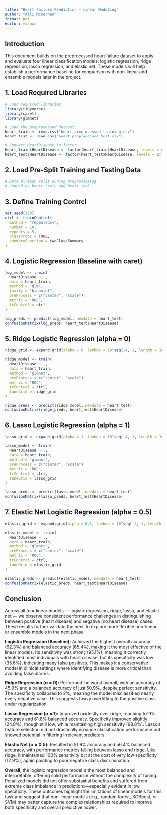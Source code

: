 ---
title: "Heart Failure Prediction – Linear Modeling"
author: "Alli McKernan"
format: pdf
editor: visual
---

## Introduction

This document builds on the preprocessed heart failure dataset to apply and evaluate four linear classification models: logistic regression, ridge regression, lasso regression, and elastic net. These models will help establish a performance baseline for comparison with non-linear and ensemble models later in the project.

## 1. Load Required Libraries

```{r}
# Load required libraries
library(tidyverse)
library(caret)
library(glmnet)

# Load the preprocessed dataset
heart_train <- read.csv("heart_preprocessed_training.csv")
heart_test <- read.csv("heart_preprocessed_test.csv")

# Convert HeartDisease to factor 
heart_train$HeartDisease <- factor(heart_train$HeartDisease, levels = c("No", "Yes"))
heart_test$HeartDisease <- factor(heart_test$HeartDisease, levels = c("No", "Yes"))
```

## 2. Load Pre-Split Training and Testing Data

```{r}
# Data already split during preprocessing
# Loaded as heart_train and heart_test
```

## 3. Define Training Control

```{r}
set.seed(123)
ctrl <- trainControl(
  method = "repeatedcv",
  number = 10,
  repeats = 5,
  classProbs = TRUE,
  summaryFunction = twoClassSummary
)
```

## 4. Logistic Regression (Baseline with caret)

```{r}
log_model <- train(
  HeartDisease ~ ., 
  data = heart_train,
  method = "glm",
  family = "binomial",
  preProcess = c("center", "scale"),
  metric = "ROC",
  trControl = ctrl
)

log_preds <- predict(log_model, newdata = heart_test)
confusionMatrix(log_preds, heart_test$HeartDisease)
```

## 5. Ridge Logistic Regression (alpha = 0)

```{r}
ridge_grid <- expand.grid(alpha = 0, lambda = 10^seq(-4, 1, length = 100))

ridge_model <- train(
  HeartDisease ~ .,
  data = heart_train,
  method = "glmnet",
  preProcess = c("center", "scale"),
  metric = "ROC",
  trControl = ctrl,
  tuneGrid = ridge_grid
)

ridge_preds <- predict(ridge_model, newdata = heart_test)
confusionMatrix(ridge_preds, heart_test$HeartDisease)
```

## 6. Lasso Logistic Regression (alpha = 1)

```{r}
lasso_grid <- expand.grid(alpha = 1, lambda = 10^seq(-4, 1, length = 100))

lasso_model <- train(
  HeartDisease ~ .,
  data = heart_train,
  method = "glmnet",
  preProcess = c("center", "scale"),
  metric = "ROC",
  trControl = ctrl,
  tuneGrid = lasso_grid
)

lasso_preds <- predict(lasso_model, newdata = heart_test)
confusionMatrix(lasso_preds, heart_test$HeartDisease)
```

## 7. Elastic Net Logistic Regression (alpha = 0.5)

```{r}
elastic_grid <- expand.grid(alpha = 0.5, lambda = 10^seq(-4, 1, length = 100))

elastic_model <- train(
  HeartDisease ~ .,
  data = heart_train,
  method = "glmnet",
  preProcess = c("center", "scale"),
  metric = "ROC",
  trControl = ctrl,
  tuneGrid = elastic_grid
)

elastic_preds <- predict(elastic_model, newdata = heart_test)
confusionMatrix(elastic_preds, heart_test$HeartDisease)
```

## Conclusion

Across all four linear models — logistic regression, ridge, lasso, and elastic net — we observe consistent performance challenges in distinguishing between positive (heart disease) and negative (no heart disease) cases. These results further validate the need to explore more flexible non-linear or ensemble models in the next phase.

**Logistic Regression (Baseline):** Achieved the highest overall accuracy (62.3%) and balanced accuracy (65.4%), making it the most effective of the linear models. Its sensitivity was strong (95.1%), meaning it correctly identified most individuals with heart disease, but its specificity was low (35.6%), indicating many false positives. This makes it a conservative model in clinical settings where identifying disease is more critical than avoiding false alarms.

**Ridge Regression (α = 0):** Performed the worst overall, with an accuracy of 45.9% and a balanced accuracy of just 50.9%, despite perfect sensitivity. The specificity collapsed to 2%, meaning the model misclassified nearly every negative case. This suggests heavy overfitting to the positive class under regularization.

**Lasso Regression (α = 1):** Improved modestly over ridge, reaching 57.9% accuracy and 61.8% balanced accuracy. Specificity improved slightly (24.8%), though still low, while maintaining high sensitivity (98.8%). Lasso’s feature selection did not drastically enhance classification performance but showed potential in filtering irrelevant predictors.

**Elastic Net (α = 0.5):** Resulted in 51.9% accuracy and 56.4% balanced accuracy, with performance metrics falling between lasso and ridge. Like ridge, it maintained 100% sensitivity but at the cost of very low specificity (12.9%), again pointing to poor negative class discrimination.

**Overall**, the logistic regression model is the most balanced and interpretable, offering solid performance without the complexity of tuning. Penalized models did not offer substantial benefits and suffered from extreme class imbalance in predictions—especially evident in low specificity. These outcomes highlight the limitations of linear models for this task and suggest that non-linear models (e.g., random forest, XGBoost, or SVM) may better capture the complex relationships required to improve both specificity and overall predictive power.
